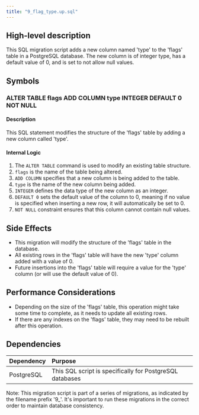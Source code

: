 ```yaml
---
title: "9_flag_type.up.sql"
---
```


## High-level description
This SQL migration script adds a new column named 'type' to the 'flags' table in a PostgreSQL database. The new column is of integer type, has a default value of 0, and is set to not allow null values.

## Symbols

### ALTER TABLE flags ADD COLUMN type INTEGER DEFAULT 0 NOT NULL
#### Description
This SQL statement modifies the structure of the 'flags' table by adding a new column called 'type'.

#### Internal Logic
1. The `ALTER TABLE` command is used to modify an existing table structure.
2. `flags` is the name of the table being altered.
3. `ADD COLUMN` specifies that a new column is being added to the table.
4. `type` is the name of the new column being added.
5. `INTEGER` defines the data type of the new column as an integer.
6. `DEFAULT 0` sets the default value of the column to 0, meaning if no value is specified when inserting a new row, it will automatically be set to 0.
7. `NOT NULL` constraint ensures that this column cannot contain null values.

## Side Effects
- This migration will modify the structure of the 'flags' table in the database.
- All existing rows in the 'flags' table will have the new 'type' column added with a value of 0.
- Future insertions into the 'flags' table will require a value for the 'type' column (or will use the default value of 0).

## Performance Considerations
- Depending on the size of the 'flags' table, this operation might take some time to complete, as it needs to update all existing rows.
- If there are any indexes on the 'flags' table, they may need to be rebuilt after this operation.

## Dependencies
| Dependency | Purpose |
|:-----------|:--------|
| PostgreSQL | This SQL script is specifically for PostgreSQL databases |

Note: This migration script is part of a series of migrations, as indicated by the filename prefix '9_'. It's important to run these migrations in the correct order to maintain database consistency.